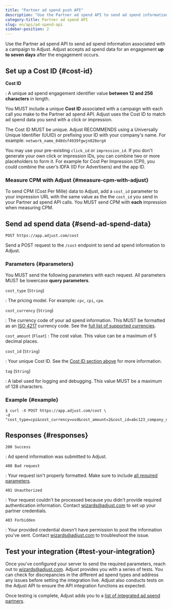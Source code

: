 ```yaml
---
title: "Partner ad spend push API"
description: "Use the Partner ad spend API to send ad spend information associated with a campaign to Adjust."
category-title: Partner ad spend API
slug: en/api/ad-spend-api
sidebar-position: 2
---
```


Use the Partner ad spend API to send ad spend information associated with a campaign to Adjust. Adjust accepts ad spend data for an engagement **up to seven days** after the engagement occurs.

## Set up a Cost ID {#cost-id}

**Cost ID**

: A unique ad spend engagement identifier value **between 12 and 256 characters** in length.

You MUST include a unique **Cost ID** associated with a campaign with each call you make to the Partner ad spend API. Adjust uses the Cost ID to match ad spend data you send with a click or impression.

The Cost ID MUST be unique. Adjust RECOMMENDS using a Universally Unique Identifier (UUID) or prefixing your ID with your company's name. For example: `network_name_848dsf4939fgwjn028erg4`

You may use your pre-existing `click_id` or `impression_id`. If you don't generate your own click or impression IDs, you can combine two or more placeholders to form it. For example for Cost Per Impression (CPI), you could combine the user’s IDFA (ID For Advertisers) and the app ID.

### Measure CPM with Adjust {#measure-cpm-with-adjust}

To send CPM (Cost Per Mille) data to Adjust, add a `cost_id` parameter to your impression URL with the same value as the the `cost_id` you send in your Partner ad spend API calls. You MUST send CPM with **each** impression when measuring CPM.

## Send ad spend data {#send-ad-spend-data}

<CodeBlock title="Endpoint" highlight="/cost">

```http
POST https://app.adjust.com/cost
```

</CodeBlock>

Send a POST request to the `/cost` endpoint to send ad spend information to Adjust.

### Parameters {#parameters}

You MUST send the following parameters with each request. All parameters MUST be lowercase **query parameters**.

`cost_type` (`String`)

: The pricing model. For example: `cpc`, `cpi`, `cpe`.

`cost_currency` (`String`)

: The currency code of your ad spend information. This MUST be formatted as an [ISO 4217](https://www.iban.com/currency-codes) currency code. See the [full list of supported currencies](https://help.adjust.com/en/article/supported-currencies).

`cost_amount` (`Float`)
: The cost value. This value can be a maximum of 5 decimal places.

`cost_id` (`String`)

: Your unique Cost ID. See the [Cost ID section above](#cost-id) for more information.

`tag` (`String`)

: A label used for logging and debugging. This value MUST be a maximum of 128 characters.

### Example {#example}

<CodeBlock title="cURL" highlight="cost_type, cost_currency, cost_amount, cost_id, tag">

```console
$ curl -X POST https://app.adjust.com/cost \
-d "cost_type=cpi&cost_currency=usd&cost_amount=2&cost_id=abc123_company_name_test_1&tag=company_name_test"
```

</CodeBlock>

## Responses {#responses}

`200 Success`

: Ad spend information was submitted to Adjust.

`400 Bad request`

: Your request isn't properly formatted. Make sure to include [all required parameters](#parameters).

`401 Unauthorized`

: Your request couldn't be processed because you didn't provide required authentication information. Contact wizards@adjust.com to set up your partner credentials.

`403 Forbidden`

: Your provided credential doesn't have permission to post the information you've sent. Contact wizards@adjust.com to troubleshoot the issue.

## Test your integration {#test-your-integration}

Once you've configured your server to send the required parameters, reach out to wizards@adjust.com. Adjust provides you with a series of tests. You can check for discrepancies in the different ad spend types and address any issues before setting the integration live. Adjust also conducts tests on the Adjust API to ensure the API integration functions as expected.

Once testing is complete, Adjust adds you to a [list of integrated ad spend partners](https://help.adjust.com/en/article/ad-spend-api-integrations#supported-partners).
